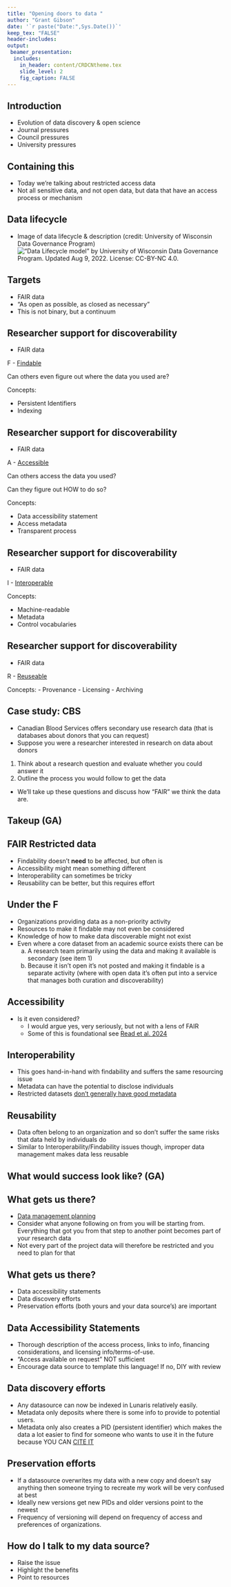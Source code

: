 ```yaml
---
title: "Opening doors to data "
author: "Grant Gibson"
date: '`r paste("Date:",Sys.Date())`'
keep_tex: "FALSE"
header-includes:
output: 
 beamer_presentation:
  includes: 
    in_header: content/CRDCNtheme.tex
    slide_level: 2
    fig_caption: FALSE
---
```


## Introduction

- Evolution of data discovery & open science
- Journal pressures
- Council pressures
- University pressures

## Containing this

- Today we're talking about restricted access data
- Not all sensitive data, and not open data, but data that have an access process or mechanism

## Data lifecycle

- Image of data lifecycle & description (credit: University of Wisconsin Data Governance Program)
![“Data Lifecycle model” by University of Wisconsin Data Governance Program. Updated Aug 9, 2022. License: CC-BY-NC 4.0.]("./content/research_data_lifecycle.png")

## Targets
- FAIR data
- "As open as possible, as closed as necessary"
- This is not binary, but a continuum

## Researcher support for discoverability
- FAIR data

F - [Findable](https://faircookbook.elixir-europe.org/content/recipes/findability.html)

Can others even figure out where the data you used are?

Concepts:

- Persistent Identifiers
- Indexing

## Researcher support for discoverability
- FAIR data

A - [Accessible](https://faircookbook.elixir-europe.org/content/recipes/accessibility.html)

Can others access the data you used? 

Can they figure out HOW to do so?

Concepts:

- Data accessibility statement
- Access metadata
- Transparent process

## Researcher support for discoverability
- FAIR data

I - [Interoperable](https://faircookbook.elixir-europe.org/content/recipes/interoperability.html)

Concepts:

- Machine-readable
- Metadata
- Control vocabularies

## Researcher support for discoverability
- FAIR data

R - [Reuseable](https://faircookbook.elixir-europe.org/content/recipes/reusability.html) 

Concepts:
- Provenance
- Licensing
- Archiving

## Case study: CBS
- Canadian Blood Services offers secondary use research data (that is databases about donors that you can request)
- Suppose you were a researcher interested in research on data about donors
1. Think about a research question and evaluate whether you could answer it
2. Outline the process you would follow to get the data
- We'll take up these questions and discuss how "FAIR" we think the data are.

## Takeup (GA)

## FAIR Restricted data
- Findability doesn't **need** to be affected, but often is
- Accessibility might mean something different
- Interoperability can sometimes be tricky
- Reusability can be better, but this requires effort

## Under the F
- Organizations providing data as a non-priority activity
- Resources to make it findable may not even be considered
- Knowledge of how to make data discoverable might not exist
- Even where a core dataset from an academic source exists there can be
  a. A research team primarily using the data and making it available is secondary (see item 1)
  b. Because it isn't open it's not posted and making it findable is a separate activity (where with open data it's often put into a service that manages both curation and discoverability)

## Accessibility
- Is it even considered?
  - I would argue yes, very seriously, but not with a lens of FAIR
  - Some of this is foundational see [Read et al. 2024](https://doi.org/10.7191/jeslib.907)

## Interoperability
- This goes hand-in-hand with findability and suffers the same resourcing issue
- Metadata can have the potential to disclose individuals
- Restricted datasets [don't generally have good metadata](https://doi.org/10.1139/facets-2023-0102) 

## Reusability
- Data often belong to an organization and so don't suffer the same risks that data held by individuals do
- Similar to Interoperability/Findability issues though, improper data management makes data less reusable

## What would success look like? (GA)

## What gets us there?
- [Data management planning](https://dmp-pgd.ca/)
- Consider what anyone following on from you will be starting from. Everything that got you from that step to another point becomes part of your research data
- Not every part of the project data will therefore be restricted and you need to plan for that

## What gets us there?
- Data accessibility statements
- Data discovery efforts
- Preservation efforts (both yours and your data source's) are important

## Data Accessibility Statements
- Thorough description of the access process, links to info, financing considerations, and licensing info/terms-of-use.
- "Access available on request" NOT sufficient
- Encourage data source to template this language! If no, DIY with review

## Data discovery efforts
- Any datasource can now be indexed in Lunaris relatively easily.
- Metadata only deposits where there is some info to provide to potential users.
- Metadata only also creates a PID (persistent identifier) which makes the data a lot easier to find for someone who wants to use it in the future because YOU CAN [CITE IT](https://guides.library.oregonstate.edu/research-data-services/data-management-data-citation)

## Preservation efforts
- If a datasource overwrites my data with a new copy and doesn't say anything then someone trying to recreate my work will be very confused at best
- Ideally new versions get new PIDs and older versions point to the newest
- Frequency of versioning will depend on frequency of access and preferences of organizations. 

## How do I talk to my data source?
- Raise the issue
- Highlight the benefits
- Point to resources